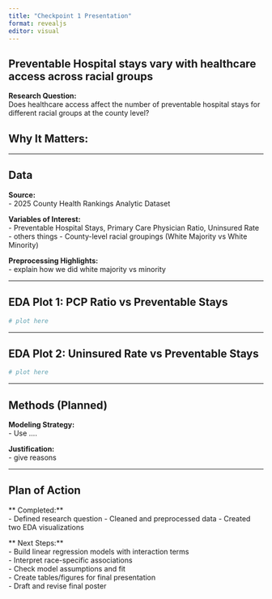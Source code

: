```yaml
---
title: "Checkpoint 1 Presentation"
format: revealjs
editor: visual
---
```


## Preventable Hospital stays vary with healthcare access across racial groups

**Research Question:**\
Does healthcare access affect the number of preventable hospital stays for different racial groups at the county level?

**Why It Matters:**\
- 
------------------------------------------------------------------------

## Data

**Source:**\
- 2025 County Health Rankings Analytic Dataset

**Variables of Interest:**\
- Preventable Hospital Stays, Primary Care Physician Ratio, Uninsured Rate - others things 
- County-level racial groupings (White Majority vs White Minority)

**Preprocessing Highlights:**\
- explain how we did white majority vs minority 

------------------------------------------------------------------------

## EDA Plot 1: PCP Ratio vs Preventable Stays

```r
# plot here  
```

------------------------------------------------------------------------

## EDA Plot 2: Uninsured Rate vs Preventable Stays

```r
# plot here 
```

------------------------------------------------------------------------

## Methods (Planned)

**Modeling Strategy:**\
- Use ....

**Justification:**\
- give reasons 

------------------------------------------------------------------------

## Plan of Action

\*\* Completed:\*\*\
- Defined research question
- Cleaned and preprocessed data
- Created two EDA visualizations

\*\* Next Steps:\*\*\
- Build linear regression models with interaction terms\
- Interpret race-specific associations\
- Check model assumptions and fit\
- Create tables/figures for final presentation\
- Draft and revise final poster
